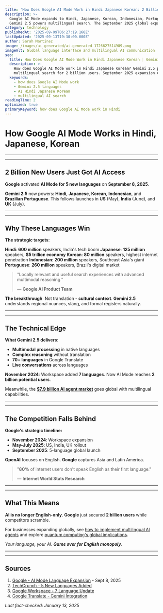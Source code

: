 ```yaml
---
title: 'How Does Google AI Mode Work in Hindi Japanese Korean: 2 Billion Users Added'
description: >-
  Google AI Mode expands to Hindi, Japanese, Korean, Indonesian, Portuguese.
  Gemini 2.5 powers multilingual search. The September 2025 global expansion.
category: technology
publishedAt: '2025-09-09T06:27:19.168Z'
lastUpdated: '2025-09-13T19:30:00.000Z'
author: Sarah Martinez
image: /images/ai-generated/ai-generated-1726627514989.png
imageAlt: Global language interface and multilingual AI communication
seo:
  title: How Does Google AI Mode Work in Hindi Japanese Korean | Gemini 2.5 Search
  description: >-
    How does Google AI Mode work in Hindi Japanese Korean? Gemini 2.5 powers
    multilingual search for 2 billion users. September 2025 expansion details.
  keywords:
    - how does Google AI Mode work
    - Gemini 2.5 languages
    - AI Hindi Japanese Korean
    - multilingual AI search
readingTime: 2
optimized: true
primaryKeyword: how does Google AI Mode work in Hindi
---
```


# How Google AI Mode Works in Hindi, Japanese, Korean

---

---

## **2 Billion** New Users Just Got AI Access

**Google** activated **AI Mode for 5 new languages** on **September 8, 2025**.

**Gemini 2.5** now powers: **Hindi**, **Japanese**, **Korean**, **Indonesian**, and **Brazilian Portuguese**. This follows launches in **US** (May), **India** (June), and **UK** (July).

---

---

## Why These Languages Win

**The strategic targets:**

**Hindi**: **600 million** speakers, India's tech boom
**Japanese**: **125 million** speakers, **$5 trillion economy**
**Korean**: **80 million** speakers, highest internet penetration
**Indonesian**: **200 million** speakers, Southeast Asia's giant
**Portuguese**: **260 million** speakers, Brazil's digital market

> "Locally relevant and useful search experiences with advanced multimodal reasoning."
>
> — **Google AI Product Team**

**The breakthrough**: Not translation - **cultural context**. **Gemini 2.5** understands regional nuances, slang, and formal registers naturally.

---

---

## The Technical Edge

**What Gemini 2.5 delivers:**

- **Multimodal processing** in native languages
- **Complex reasoning** without translation
- **70+ languages** in Google Translate
- **Live conversations** across languages

**November 2024**: Workspace added **7 languages**. Now AI Mode reaches **2 billion potential users**.

Meanwhile, the [**$7.9 billion AI agent market**](/technology/ai-agents-revolution-13-billion-market-taking-over-2025) goes global with multilingual capabilities.

---

---

## The Competition Falls Behind

**Google's strategic timeline:**

- **November 2024**: Workspace expansion
- **May-July 2025**: US, India, UK rollout
- **September 2025**: 5-language global launch

**OpenAI** focuses on English. **Google** captures Asia and Latin America.

> "**80%** of internet users don't speak English as their first language."
>
> — **Internet World Stats Research**

---

---

## What This Means

**AI is no longer English-only**. **Google** just secured **2 billion users** while competitors scramble.

For businesses expanding globally, see [how to implement multilingual AI agents](/technology/ai-agents-workplace-productivity-2025) and explore [quantum computing's global implications](/technology/quantum-computing-2025-commercial-breakthrough).

_Your language, your AI. **Game over for English monopoly**._

---

---

## Sources

1. [Google - AI Mode Language Expansion](https://blog.google/products/search/ai-mode-expands-more-languages/) - Sept 8, 2025
2. [TechCrunch - 5 New Languages Added](https://techcrunch.com/2025/09/08/googles-ai-mode-adds-5-new-languages-including-hindi-japanese-and-korean/)
3. [Google Workspace - 7 Language Update](https://workspace.google.com/blog/product-announcements/gemini-google-workspace-now-supports-additional-languages)
4. [Google Translate - Gemini Integration](https://blog.google/products/translate/language-learning-live-translate/)

_Last fact-checked: January 13, 2025_
